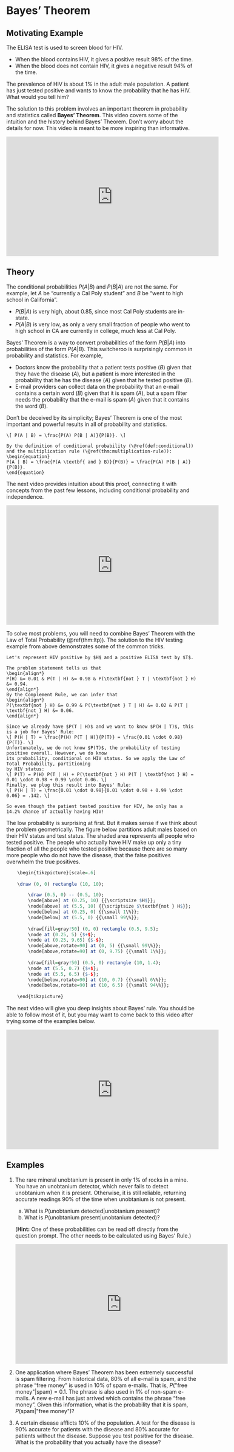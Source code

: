 # Bayes' Theorem {#bayes}

## Motivating Example

The ELISA test is used to screen blood for HIV. 

- When the blood contains HIV, it gives a positive result 98\% of the time. 
- When the blood does not contain HIV, it gives a negative result 94\% of the time. 

The prevalence of HIV is about 1\% in the adult male population. 
A patient has just tested positive and wants to know the probability that he has HIV. 
What would you tell him?

The solution to this problem involves an important theorem in probability and statistics called 
**Bayes' Theorem**. This video covers some of the intuition and the history behind Bayes' Theorem. 
Don't worry about the details for now. This video is meant to be more inspiring than informative.

<iframe width="560" height="315" src="https://www.youtube.com/embed/R13BD8qKeTg" frameborder="0" allow="accelerometer; autoplay; encrypted-media; gyroscope; picture-in-picture" allowfullscreen></iframe>

## Theory

The conditional probabilities $P(A | B)$ and $P(B | A)$ are not the same. For example, 
let $A$ be "currently a Cal Poly student" and $B$ be "went to high school in California". 

- $P(B | A)$ is very high, about $0.85$, since most Cal Poly students are in-state. 
- $P(A | B)$ is very low, as only a very small fraction of people who went to high school in CA are currently in college, much less 
at Cal Poly.

Bayes' Theorem is a way to convert probabilities of the form $P(B | A)$ into probabilities of the form $P(A | B)$. This switcheroo 
is surprisingly common in probability and statistics. For example, 

- Doctors know the probability that a patient tests positive ($B$) given that they have the disease ($A$), but a patient 
is more interested in the probability that he has the disease ($A$) given that he tested positive ($B$).
- E-mail providers can collect data on the probability that an e-mail contains a certain word ($B$) given that it is 
spam ($A$), but a spam filter needs the probability that the e-mail is spam ($A$) given that it contains the word ($B$).

Don't be deceived by its simplicity; Bayes' Theorem 
is one of the most important and powerful results in all of probability and statistics. 

```theorem
\[ P(A | B) = \frac{P(A) P(B | A)}{P(B)}. \]
```
```proof
By the definition of conditional probability (\@ref(def:conditional)) and the multiplication rule (\@ref(thm:multiplication-rule)):
\begin{equation} 
P(A | B) = \frac{P(A \textbf{ and } B)}{P(B)} = \frac{P(A) P(B | A)}{P(B)}.
\end{equation}
```

The next video provides intuition about this proof, connecting it with concepts from the past few lessons, including 
conditional probability and independence.

<iframe width="560" height="315" src="https://www.youtube.com/embed/U_85TaXbeIo?start=13" frameborder="0" allow="accelerometer; autoplay; encrypted-media; gyroscope; picture-in-picture" allowfullscreen></iframe>

To solve most problems, you will need to combine Bayes' Theorem with the Law of Total Probability (\@ref(thm:ltp)). 
The solution to the HIV testing example from above demonstrates some of the common tricks.

```solution
Let's represent HIV positive by $H$ and a positive ELISA test by $T$.

The problem statement tells us that 
\begin{align*}
P(H) &= 0.01 & P(T | H) &= 0.98 & P(\textbf{not } T | \textbf{not } H) &= 0.94.
\end{align*}
By the Complement Rule, we can infer that 
\begin{align*}
P(\textbf{not } H) &= 0.99 & P(\textbf{not } T | H) &= 0.02 & P(T | \textbf{not } H) &= 0.06.
\end{align*}

Since we already have $P(T | H)$ and we want to know $P(H | T)$, this is a job for Bayes' Rule:
\[ P(H | T) = \frac{P(H) P(T | H)}{P(T)} = \frac{0.01 \cdot 0.98}{P(T)}. \]
Unfortunately, we do not know $P(T)$, the probability of testing positive overall. However, we do know 
its probability, conditional on HIV status. So we apply the Law of Total Probability, partitioning 
by HIV status:
\[ P(T) = P(H) P(T | H) + P(\textbf{not } H) P(T | \textbf{not } H) = 0.01 \cdot 0.98 + 0.99 \cdot 0.06. \]
Finally, we plug this result into Bayes' Rule:
\[ P(H | T) = \frac{0.01 \cdot 0.98}{0.01 \cdot 0.98 + 0.99 \cdot 0.06} = .142. \]

So even though the patient tested positive for HIV, he only has a 14.2% chance of actually having HIV!
```

The low probability is surprising at first. But it makes sense if we think about the problem geometrically. The figure below partitions 
adult males based on their HIV status and test status. The shaded area represents all people who tested positive. The people 
who actually have HIV make up only a tiny fraction of all the people who tested positive because there are so many more people who do not 
have the disease, that the false positives overwhelm the true positives.

```r
	\begin{tikzpicture}[scale=.6]
	
	\draw (0, 0) rectangle (10, 10);

		\draw (0.5, 0) -- (0.5, 10);
		\node[above] at (0.25, 10) {{\scriptsize $H$}};
		\node[above] at (5.5, 10) {{\scriptsize $\textbf{not } H$}};
		\node[below] at (0.25, 0) {{\small 1\%}};
		\node[below] at (5.5, 0) {{\small 99\%}};
	
		\draw[fill=gray!50] (0, 0) rectangle (0.5, 9.5);
		\node at (0.25, 5) {$+$};
		\node at (0.25, 9.65) {$-$};
		\node[above,rotate=90] at (0, 5) {{\small 99\%}};
		\node[above,rotate=90] at (0, 9.75) {{\small 1\%}};
	
		\draw[fill=gray!50] (0.5, 0) rectangle (10, 1.4);
		\node at (5.5, 0.7) {$+$};
		\node at (5.5, 6.5) {$-$};
		\node[below,rotate=90] at (10, 0.7) {{\small 6\%}};
		\node[below,rotate=90] at (10, 6.5) {{\small 94\%}};
	
	\end{tikzpicture}
```

The next video will give you deep insights about Bayes' rule. You should be able to follow most of it, but you may want to come 
back to this video after trying some of the examples below.

<iframe width="560" height="315" src="https://www.youtube.com/embed/HZGCoVF3YvM" frameborder="0" allow="accelerometer; autoplay; encrypted-media; gyroscope; picture-in-picture" allowfullscreen></iframe>

## Examples

1. The rare mineral unobtanium is present in only 1% of rocks in a mine. You have an 
unobtanium detector, which never fails to detect unobtanium when it is present. 
Otherwise, it is still reliable, returning accurate readings 90% of the time when 
unobtanium is not present. 

    a. What is $P(\text{unobtanium detected} | \text{unobtanium present})$? 
    b. What is $P(\text{unobtanium present} | \text{unobtanium detected})$? 

    (**Hint:** One of these probabilities can be read off directly from the question prompt. 
    The other needs to be calculated using Bayes' Rule.)

    <iframe width="560" height="315" src="https://www.youtube.com/embed/1csFTDXXULY" frameborder="0" allow="accelerometer; autoplay; encrypted-media; gyroscope; picture-in-picture" allowfullscreen></iframe>

2. One application where Bayes' Theorem has been extremely successful is spam filtering. From historical data, 
80% of all e-mail is spam, and the phrase "free money" is used in 10% of spam e-mails. That is, 
$P(\text{"free money"} | \text{spam}) = 0.1$. 
The phrase is also used in 1% of non-spam e-mails. A new e-mail has just arrived which contains the phrase
"free money". Given this information, what is the probability that it is spam, 
$P(\text{spam} | \text{"free money"})$?

3. A certain disease afflicts 10% of the population. A test for the disease is 90% accurate for patients with the disease 
and 80% accurate for patients without the disease. Suppose you test positive for the disease. 
What is the probability that you actually have the disease?

